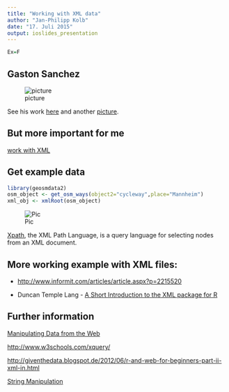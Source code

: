 ```yaml
---
title: "Working with XML data"
author: "Jan-Philipp Kolb"
date: "17. Juli 2015"
output: ioslides_presentation
---
```


```r
Ex=F
```

## Gaston Sanchez

![picture](http://gastonsanchez.com/images/blog/dataflow_page.jpg)

See his work [here](http://gastonsanchez.com/) and another [picture](https://images.duckduckgo.com/iu/?u=http%3A%2F%2Fsomelab.net%2Fwp-content%2Fuploads%2F2013%2F01%2FR_Dials.jpg&f=1).

## But more important for me

[work with XML](http://gastonsanchez.com/work/webdata/getting_web_data_r4_parsing_xml_html.pdf)

## Get example data

```r
library(geosmdata2)
osm_object <- get_osm_ways(object2="cycleway",place="Mannheim")
xml_obj <- xmlRoot(osm_object)
```


![Pic](http://www.msxfaq.de/code/xml01.gif)


[Xpath](https://de.wikipedia.org/wiki/XPath), the XML Path Language, is a query language for selecting nodes from an XML document. 



## More working example with XML files:

- <http://www.informit.com/articles/article.aspx?p=2215520>

- Duncan Temple Lang - [A Short Introduction to the XML package for R](http://www.omegahat.org/RSXML/shortIntro.pdf)


## Further information

[Manipulating Data from the Web](http://www.di.fc.ul.pt/~jpn/r/web/index.html#parsing-xml)

<http://www.w3schools.com/xquery/>

<http://giventhedata.blogspot.de/2012/06/r-and-web-for-beginners-part-ii-xml-in.html>


[String Manipulation](http://gastonsanchez.com/Handling_and_Processing_Strings_in_R.pdf)

